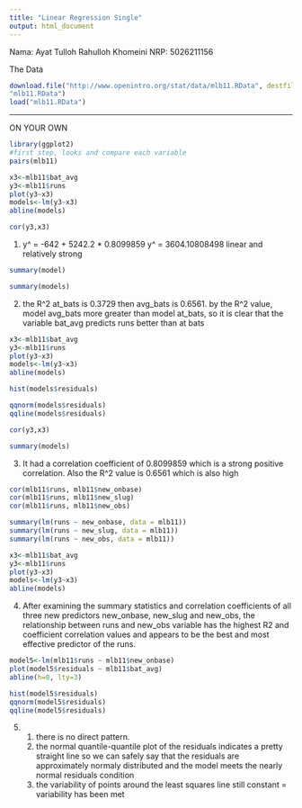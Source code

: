 ```yaml
---
title: "Linear Regression Single"
output: html_document
---
```

Nama: Ayat Tulloh Rahulloh Khomeini
NRP: 5026211156


The Data
```r
download.file("http://www.openintro.org/stat/data/mlb11.RData", destfile =
"mlb11.RData")
load("mlb11.RData")
```
----------------------------------------------------------------------------------------------------------------------------------------------------------------

ON YOUR OWN
```r
library(ggplot2)
#first step, looks and compare each variable
pairs(mlb11)
```
```r
x3<-mlb11$bat_avg
y3<-mlb11$runs
plot(y3~x3)
models<-lm(y3~x3)
abline(models)
```
```r
cor(y3,x3)
```
1.  y^ = -642 + 5242.2 * 0.8099859
y^ = 3604.10808498
linear and relatively strong
```r
summary(model)
```
```r
summary(models)
```
2. the R^2 at_bats is 0.3729 then avg_bats is 0.6561. by the R^2 value, model avg_bats more greater than model at_bats, so it is clear that the variable bat_avg predicts runs better than at bats
```r
x3<-mlb11$bat_avg
y3<-mlb11$runs
plot(y3~x3)
models<-lm(y3~x3)
abline(models)
```
```r
hist(models$residuals)
```
```r
qqnorm(models$residuals)
qqline(models$residuals)
```
```r
cor(y3,x3)
```
```r
summary(models)
```
3. It had a correlation coefficient of 0.8099859 which is a strong positive correlation. Also the R^2 value is 0.6561 which is also high

```r
cor(mlb11$runs, mlb11$new_onbase)
cor(mlb11$runs, mlb11$new_slug)
cor(mlb11$runs, mlb11$new_obs)

summary(lm(runs ~ new_onbase, data = mlb11))
summary(lm(runs ~ new_slug, data = mlb11))
summary(lm(runs ~ new_obs, data = mlb11))
```
```r
x3<-mlb11$bat_avg
y3<-mlb11$runs
plot(y3~x3)
models<-lm(y3~x3)
abline(models)
```
4. After examining the summary statistics and correlation coefficients of all three new predictors new_onbase, new_slug and new_obs, the relationship between runs and new_obs variable has the highest R2 and coefficient correlation values and appears to be the best and most effective predictor of the runs.
```r
model5<-lm(mlb11$runs ~ mlb11$new_onbase)
plot(model5$residuals ~ mlb11$bat_avg)
abline(h=0, lty=3)
```
```r
hist(model5$residuals)
qqnorm(model5$residuals)
qqline(model5$residuals)
```
5. 1) there is no direct pattern.
   2) the normal quantile-quantile plot of the residuals indicates a pretty straight line so we can safely say that the residuals are approximately normaly distributed and the model meets the nearly normal residuals condition
   3) the variability of points around the least squares line still constant = variability has been met

